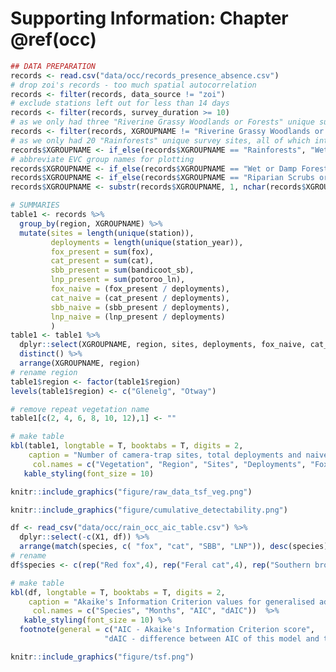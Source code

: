 # Supporting Information: Chapter \@ref(occ) {#occ-app}

\newpage


```r

## DATA PREPARATION
records <- read.csv("data/occ/records_presence_absence.csv")
# drop zoi's records - too much spatial autocorrelation
records <- filter(records, data_source != "zoi")
# exclude stations left out for less than 14 days
records <- filter(records, survey_duration >= 10)
# as we only had three "Riverine Grassy Woodlands or Forests" unique survey sites --> drop em
records <- filter(records, XGROUPNAME != "Riverine Grassy Woodlands or Forests")
# as we only had 20 "Rainforests" unique survey sites, all of which interspersed in "Wet Forests" in the Otways, reclassify as "Wet Forests". 
records$XGROUPNAME <- if_else(records$XGROUPNAME == "Rainforests", "Wet or Damp Forests", as.character(records$XGROUPNAME))
# abbreviate EVC group names for plotting
records$XGROUPNAME <- if_else(records$XGROUPNAME == "Wet or Damp Forests", "Wet Forests", records$XGROUPNAME)
records$XGROUPNAME <- if_else(records$XGROUPNAME == "Riparian Scrubs or Swampy Scrubs and Woodlands", "Swampy Scrubs", records$XGROUPNAME)
records$XGROUPNAME <- substr(records$XGROUPNAME, 1, nchar(records$XGROUPNAME) - 1)

# SUMMARIES
table1 <- records %>%
  group_by(region, XGROUPNAME) %>%
  mutate(sites = length(unique(station)),
         deployments = length(unique(station_year)),
         fox_present = sum(fox),
         cat_present = sum(cat),
         sbb_present = sum(bandicoot_sb),
         lnp_present = sum(potoroo_ln),
         fox_naive = (fox_present / deployments),
         cat_naive = (cat_present / deployments),
         sbb_naive = (sbb_present / deployments),
         lnp_naive = (lnp_present / deployments)
         )
table1 <- table1 %>%
  dplyr::select(XGROUPNAME, region, sites, deployments, fox_naive, cat_naive, sbb_naive, lnp_naive)  %>% 
  distinct() %>%
  arrange(XGROUPNAME, region)
# rename region 
table1$region <- factor(table1$region)
levels(table1$region) <- c("Glenelg", "Otway")

# remove repeat vegetation name
table1[c(2, 4, 6, 8, 10, 12),1] <- ""

# make table
kbl(table1, longtable = T, booktabs = T, digits = 2,
    caption = "Number of camera-trap sites, total deployments and naive occupancy rates for red foxes, feral cats, southern brown bandicoots (SBB) and long-nosed potoroos (LNP) within Ecological Vegetation Class groups across two broad regions in south-west Victoria, Australia.",
     col.names = c("Vegetation", "Region", "Sites", "Deployments", "Fox", "Cat", "SBB", "LNP")) %>% 
   kable_styling(font_size = 10)
```

\newpage


```r
knitr::include_graphics("figure/raw_data_tsf_veg.png")
```


\newpage


```r
knitr::include_graphics("figure/cumulative_detectability.png")
```

\newpage


```r

df <- read_csv("data/occ/rain_occ_aic_table.csv") %>%
  dplyr::select(-c(X1, df)) %>% 
  arrange(match(species, c( "fox", "cat", "SBB", "LNP")), desc(species))
# rename
df$species <- c(rep("Red fox",4), rep("Feral cat",4), rep("Southern brown bandicoot",4), rep("Long-nosed potoroo",4))

# make table
kbl(df, longtable = T, booktabs = T, digits = 2, 
    caption = "Akaike's Information Criterion values for generalised additive models with different rainfall periods.",
     col.names = c("Species", "Months", "AIC", "dAIC"))  %>% 
   kable_styling(font_size = 10) %>% 
  footnote(general = c("AIC - Akaike's Information Criterion score",
                     "dAIC - difference between AIC of this model and the model with smallest AIC"))

```

\newpage

```r
knitr::include_graphics("figure/tsf.png")
```
